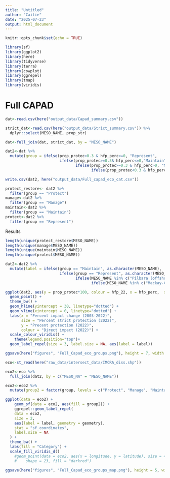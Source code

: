 ```yaml
---
title: "Untitled"
author: "Caitie"
date: "2025-07-23"
output: html_document
---
```


```r
knitr::opts_chunk$set(echo = TRUE)
```

```r
library(sf)
library(ggplot2)
library(here)
library(tidyverse)
library(terra)
library(cowplot)
library(ggrepel)
library(tmap)
library(viridis)
```


# Full CAPAD
```r
dat<-read.csv(here("output_data/Capad_summary.csv"))
```


```r
strict_dat<-read.csv(here("output_data/Strict_summary.csv")) %>% 
  dplyr::select(MESO_NAME, prop_str)

dat<-full_join(dat, strict_dat, by = "MESO_NAME")

```


```r
dat2<-dat %>%
  mutate(group = ifelse(prop_protec<0.3 & hfp_perc<=0, "Represent",
                        ifelse(prop_protec>=0.3& hfp_perc<=0,"Maintain",
                               ifelse(prop_protec>=0.3 & hfp_perc>0, "Manage",
                                      ifelse(prop_protec<0.3 & hfp_perc>0, "Protect", NA)))))

write.csv(dat2, here("output_data/Full_capad_eco_cat.csv"))


```


```r
protect_restore<- dat2 %>%
  filter(group == "Protect")
manage<-dat2 %>%
  filter(group == "Manage")
maintain<-dat2 %>%
  filter(group == "Maintain")
protect<-dat2 %>%
  filter(group == "Represent")
```

Results

```r
length(unique(protect_restore$MESO_NAME))
length(unique(manage$MESO_NAME))
length(unique(maintain$MESO_NAME))
length(unique(protect$MESO_NAME))
```

```r
dat2<-dat2 %>%
  mutate(label = ifelse(group == "Maintain", as.character(MESO_NAME),
                        ifelse(group == "Represent", as.character(MESO_NAME),
                               ifelse(MESO_NAME %in% c("Pilbara (offshore)", "King Sound", "Murat", "Pellew", "Batemans Shelf", "Carpentaria"), as.character(MESO_NAME),
                                      ifelse(MESO_NAME %in% c("Mackay-Capricorn", "Groote", "Arnehm Wessel", "Karumba-Nassau", "Shoalwater Coast"), as.character(MESO_NAME), NA)))))
```



```r
ggplot(dat2, aes(y = prop_protec*100, colour = hfp_22, x = hfp_perc,  size = prop_str*100)) +
  geom_point() +
  theme_bw() +
  geom_hline(yintercept = 30, linetype="dotted") +
  geom_vline(xintercept = 0, linetype="dotted") +
  labs(x = "Percent impact change (2003-2022)",
       size = "Percent strict protection (2022)",
       y = "Precent protection (2022)",
       colour = "Direct impact (2022)") +
  scale_colour_viridis() +
    theme(legend.position="top")+
  geom_label_repel(size = 3, label.size = NA, aes(label = label))
```
```r
ggsave(here("figures", "Full_Capad_eco_groups.png"), height = 7, width = 8)
```


```r
eco<-st_read(here("raw_data/intersect_data/IMCRA_diss.shp")) 

eco2<-eco %>% 
  full_join(dat2, by = c("MESO_NA" = "MESO_NAME"))

eco2<-eco2 %>%
  mutate(group2 = factor(group, levels = c("Protect", "Manage", "Maintain", "Represent")))
```

```r
ggplot(data = eco2) +
    geom_sf(data = eco2, aes(fill = group2)) +
    ggrepel::geom_label_repel(
    data = eco2,
    size = 2,
    aes(label = label, geometry = geometry),
    stat = "sf_coordinates",
    label.size = NA
  ) + 
  theme_bw() +
  labs(fill = "Category") +
  scale_fill_viridis_d() 
    #geom_point(data = eco2, aes(x = longitude, y = latitude), size = 4, 
    #    shape = 23, fill = "darkred") 
```
```r
ggsave(here("figures", "Full_Capad_eco_groups_map.png"), height = 5, width = 7)
```
